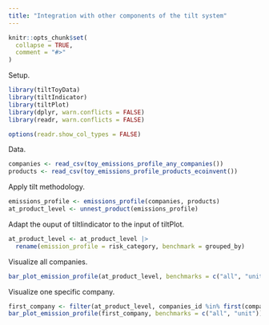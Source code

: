 ```yaml
---
title: "Integration with other components of the tilt system"
---
```


```r
knitr::opts_chunk$set(
  collapse = TRUE,
  comment = "#>"
)
```

Setup.

```r
library(tiltToyData)
library(tiltIndicator)
library(tiltPlot)
library(dplyr, warn.conflicts = FALSE)
library(readr, warn.conflicts = FALSE)

options(readr.show_col_types = FALSE)
```

Data.

```r
companies <- read_csv(toy_emissions_profile_any_companies())
products <- read_csv(toy_emissions_profile_products_ecoinvent())
```

Apply tilt methodology.

```r
emissions_profile <- emissions_profile(companies, products)
at_product_level <- unnest_product(emissions_profile)
```

Adapt the ouput of tiltIindicator to the input of tiltPlot.

```r
at_product_level <- at_product_level |>
  rename(emission_profile = risk_category, benchmark = grouped_by)
```

Visualize all companies.

```r
bar_plot_emission_profile(at_product_level, benchmarks = c("all", "unit"))
```

Visualize one specific company.

```r
first_company <- filter(at_product_level, companies_id %in% first(companies_id))
bar_plot_emission_profile(first_company, benchmarks = c("all", "unit"))
```
